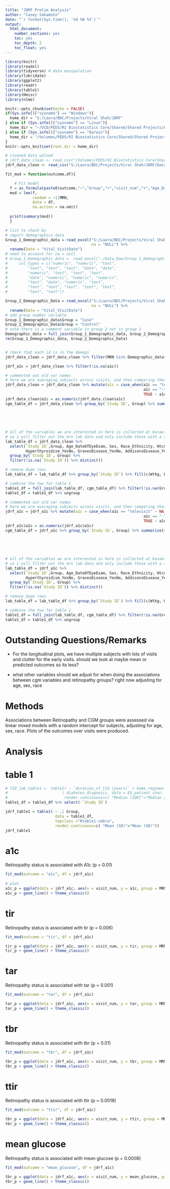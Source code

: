 ---
title: "JDRF Prelim Analysis"
author: "Casey Sakamoto"
date: "`r format(Sys.time(), '%d %B %Y')`"
output: 
  html_document:
    number_sections: yes
    toc: yes
    toc_depth: 2
    toc_float: yes
---

```{r setup, include=FALSE}
library(knitr)
library(readxl)
library(tidyverse) # data manipulation
library(lubridate)
library(ggplot2)
library(readr)
library(table1)
library(Hmisc)
library(nlme)

knitr::opts_chunk$set(echo = FALSE)
if(Sys.info()["sysname"] == "Windows"){
  home_dir = "S:/Laura/BDC/Projects/Viral Shah/JDRF"
} else if (Sys.info()["sysname"] == "Linux"){
  home_dir = "~/UCD/PEDS/RI Biostatistics Core/Shared/Shared Projects/Laura/BDC/Projects/Viral Shah/JDRF"
} else if (Sys.info()["sysname"] == "Darwin"){
  home_dir = "/Volumes/PEDS/RI Biostatistics Core/Shared/Shared Projects/Laura/BDC/Projects/Viral Shah/JDRF"
}
knitr::opts_knit$set(root.dir = home_dir)

# cleaned data upload
# jdrf_data_clean <- read_csv("/Volumes/PEDS/RI Biostatistics Core/Shared/Shared Projects/Laura/BDC/Projects/Viral Shah/JDRF/Data_Cleaned/jdrf_data_clean.csv")
jdrf_data_clean <- read_csv("S:/Laura/BDC/Projects/Viral Shah/JDRF/Data_Cleaned/jdrf_data_clean.csv")
```

```{r functions, include=FALSE}
fit_mod = function(outcome,df){

    # Fit model
  f = as.formula(paste0(outcome,"~","Group","+","visit_num","+","Age_DateOfEyeExam","+", "Sex","+","Race_Ethnicity" ))
  mod = lme(f,
            random = ~1|MRN,
            data = df,
            na.action = na.omit)
 
  print(summary(mod))
  }
```

```{r ids check, include=FALSE}
# list to check by
# import demographics data
Group_1_Demographic_data = read_excel("S:/Laura/BDC/Projects/Viral Shah/JDRF/Data_Raw/13. JDRF_TIR/3. Data Collection/Cleaned Final Data/Group 1/2. Group 1_Demographic data_2-3-2022.xlsx",
                                      na = "NULL") %>%
  rename(Date = "Vital_VisitDate")
# need to account for na = null
# Group_1_Demographic_data =  read_excel("./Data_Raw/Group 1_Demographic data_2-3-2022.xlsx", 
#     col_types = c("numeric", "numeric", "text", 
#         "text", "text", "text", "date", "date", 
#         "numeric", "text", "text", "text", 
#         "date", "numeric", "numeric", "numeric", 
#         "text", "date", "numeric", "text", 
#         "text", "text", "text", "text", "text", 
#         "text", "text"))

Group_2_Demographic_Data = read_excel("S:/Laura/BDC/Projects/Viral Shah/JDRF/Data_Raw/13. JDRF_TIR/3. Data Collection/Cleaned Final Data/Group 2/2. Group 2_ Demographics_6-13-2022.xlsx",
                                      na = "NULL") %>%
  rename(Date = "Vital_VisitDate")
# add group number variable
Group_1_Demographic_data$Group = "Case"
Group_2_Demographic_Data$Group = "Control"
# note there is a comment variable in group 2 not in group 1
Demographic_data = full_join(Group_1_Demographic_data, Group_2_Demographic_Data)
rm(Group_1_Demographic_data, Group_2_Demographic_Data)


# check that each id is in the demogs
jdrf_data_clean = jdrf_data_clean %>% filter(MRN %in% Demographic_data$MRN)

jdrf_a1c = jdrf_data_clean %>% filter(!is.na(a1c))
```

```{r var summarizing, include=FALSE, eval=FALSE} 
# commented out old var names
# here we are averaging subjects across visits, and then comparing these averages between groups
jdrf_data_clean = jdrf_data_clean %>% mutate(a1c = case_when(a1c == "televisit" ~ NA_character_,
                                                             a1c == "-" ~ NA_character_,
                                                             TRUE ~ a1c))
jdrf_data_clean$a1c = as.numeric(jdrf_data_clean$a1c)
cgm_table_df = jdrf_data_clean %>% group_by(`Study ID`, Group) %>% summarise(mean_a1c = mean(a1c, na.rm = T),
                                                                             mean_tir = mean(tir, na.rm = T),
                                                                             mean_tbr = mean(tbr, na.rm = T),
                                                                             mean_tar = mean(tar, na.rm = T),
                                                                             mean_ttir = mean(ttir, na.rm = T),
                                                                             mean_glucose = mean(mean_glucose, na.rm = T))
# all of the variables we are interested in here is collected at basaeline i believe
# so i will filter out the mrn lab data and only include those with a study id
lab_table_df = jdrf_data_clean %>% 
  select(`Study ID`,Group, Age_DateOfEyeExam, Sex, Race_Ethnicity, Htcm, Wtkg, BMI, InsuranceCategory_DateOfEyeExam, DiabetesDuration_DateOfEyeExam, HistoryOfCardiovascularDisease_YesNo,
         Hyperthyroidism_YesNo, GravesDisease_YesNo, AddisonsDisease_YesNo, CeliacDisease_YesNo) %>% 
  group_by(`Study ID`, Group) %>%
  filter(!is.na(`Study ID`)) %>% distinct()

# remove dupe rows
lab_table_df = lab_table_df %>% group_by(`Study ID`) %>% fill(c(Wtkg, Htcm, BMI), .direction = "up") %>% distinct()

# combine the two for table 1
table1_df = full_join(lab_table_df, cgm_table_df) %>% filter(!is.na(Group))
table1_df = table1_df %>% ungroup 
```

```{r var summarizing only those visits with a1c, include=FALSE} 
# commented out old var names
# here we are averaging subjects across visits, and then comparing these averages between groups
jdrf_a1c = jdrf_a1c %>% mutate(a1c = case_when(a1c == "televisit" ~ NA_character_,
                                                             a1c == "-" ~ NA_character_,
                                                             TRUE ~ a1c))
jdrf_a1c$a1c = as.numeric(jdrf_a1c$a1c)
cgm_table_df = jdrf_a1c %>% group_by(`Study ID`, Group) %>% summarise(mean_a1c = mean(a1c, na.rm = T),
                                                                             mean_tir = mean(tir, na.rm = T),
                                                                             mean_tbr = mean(tbr, na.rm = T),
                                                                             mean_tar = mean(tar, na.rm = T),
                                                                             mean_ttir = mean(ttir, na.rm = T),
                                                                             mean_glucose = mean(mean_glucose, na.rm = T))
# all of the variables we are interested in here is collected at basaeline i believe
# so i will filter out the mrn lab data and only include those with a study id
lab_table_df = jdrf_a1c %>% 
  select(`Study ID`,Group, Age_DateOfEyeExam, Sex, Race_Ethnicity, Htcm, Wtkg, BMI, InsuranceCategory_DateOfEyeExam, DiabetesDuration_DateOfEyeExam, HistoryOfCardiovascularDisease_YesNo,
         Hyperthyroidism_YesNo, GravesDisease_YesNo, AddisonsDisease_YesNo, CeliacDisease_YesNo) %>% 
  group_by(`Study ID`, Group) %>%
  filter(!is.na(`Study ID`)) %>% distinct()

# remove dupe rows
lab_table_df = lab_table_df %>% group_by(`Study ID`) %>% fill(c(Wtkg, Htcm, BMI), .direction = "up") %>% distinct()

# combine the two for table 1
table1_df = full_join(lab_table_df, cgm_table_df) %>% filter(!is.na(Group))
table1_df = table1_df %>% ungroup 
```

# Outstanding Questions/Remarks

- For the longitudinal plots, we have multiple subjects with lots of visits and clutter for the early visits. should we look at maybe mean or predicted outcomes so its less?

- what other variables should we adjust for when doing the associations between cgm variables and retinopathy groups? right now adjusting for age, sex, race

# Methods

Associations between Retinopathy and CGM groups were assessed via linear mixed models with a random intercept for subjects, adjusting for age, sex, race. Plots of the outcomes over visits were produced. 

# Analysis

# table 1
```{r table1, echo=FALSE}
# T1D_lab_table1 =  table1( ~ `duration_of_t1d (years)` + home_regimen + hba1c + ph + bicarbonate + glargine_dose_per_kg 
#                        | diabetes_diagnosis, data = EG_patient_char, topclass="Rtable1-zebra",
#                         render.continuous=c( "Median [IQR]"="Median [Q1, Q3]"), overall=F, extra.col=list(`P-value`=pvalue))
table1_df = table1_df %>% select(-`Study ID`)

jdrf_table1 = table1( ~ .| Group,
                      data = table1_df,
                      topclass ="Rtable1-zebra",
                      render.continuous=c( "Mean (SD)"="Mean (SD)"))
jdrf_table1
```

# a1c
Retinopathy status is associated with A1c (p = 0.01)
```{r a1c}
fit_mod(outcome = "a1c", df = jdrf_a1c)
  
# plot
a1c_p = ggplot(data = jdrf_a1c, aes(x = visit_num, y = a1c, group = MRN, color = Group))
a1c_p + geom_line() + theme_classic()
```

# tir
Retinopathy status is associated with tir (p = 0.006)
```{r tir}
fit_mod(outcome = "tir", df = jdrf_a1c)

tir_p = ggplot(data = jdrf_a1c, aes(x = visit_num, y = tir, group = MRN, color = Group))
tir_p + geom_line() + theme_classic()
```

# tar
Retinopathy status is associated with tar (p = 0.001)
```{r tar}
fit_mod(outcome = "tar", df = jdrf_a1c)

tar_p = ggplot(data = jdrf_a1c, aes(x = visit_num, y = tar, group = MRN, color = Group))
tar_p + geom_line() + theme_classic()
```

# tbr
Retinopathy status is associated with tbr (p = 0.01)
```{r tbr}
fit_mod(outcome = "tbr", df = jdrf_a1c)

tbr_p = ggplot(data = jdrf_a1c, aes(x = visit_num, y = tbr, group = MRN, color = Group))
tbr_p + geom_line() + theme_classic()
```

# ttir
Retinopathy status is associated with ttir (p = 0.0018)
```{r ttir}
fit_mod(outcome = "ttir", df = jdrf_a1c)

tbr_p = ggplot(data = jdrf_a1c, aes(x = visit_num, y = ttir, group = MRN, color = Group))
tbr_p + geom_line() + theme_classic()
```

# mean glucose
Retinopathy status is associated with mean glucose (p = 0.0008)
```{r mg}
fit_mod(outcome = "mean_glucose", df = jdrf_a1c)

tbr_p = ggplot(data = jdrf_a1c, aes(x = visit_num, y = mean_glucose, group = MRN, color = Group))
tbr_p + geom_line() + theme_classic()
```
